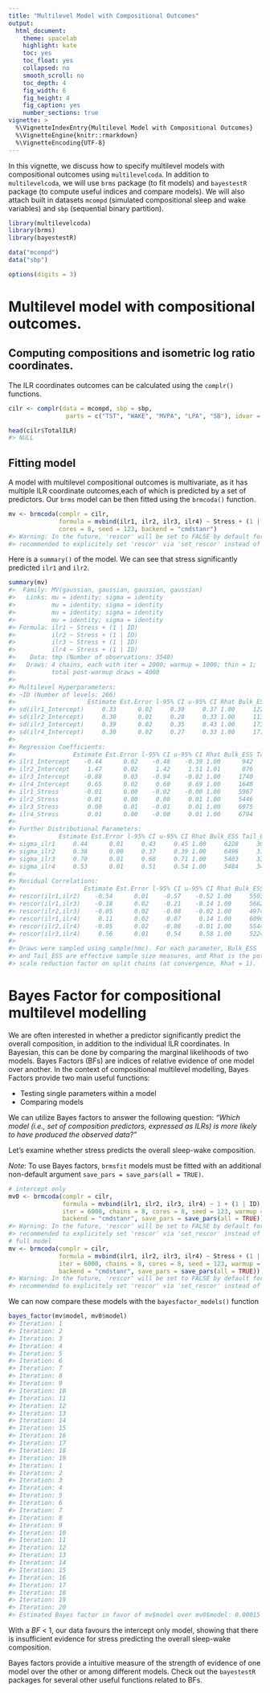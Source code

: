 ```yaml
---
title: "Multilevel Model with Compositional Outcomes"
output: 
  html_document:
    theme: spacelab
    highlight: kate
    toc: yes
    toc_float: yes
    collapsed: no
    smooth_scroll: no
    toc_depth: 4
    fig_width: 6
    fig_height: 4
    fig_caption: yes
    number_sections: true
vignette: >
  %\VignetteIndexEntry{Multilevel Model with Compositional Outcomes}
  %\VignetteEngine{knitr::rmarkdown}
  %\VignetteEncoding{UTF-8}
---
```




In this vignette, we discuss how to specify multilevel models with compositional outcomes using `multilevelcoda`. 
In addition to `multilevelcoda`, we will use `brms` package (to fit models) and
`bayestestR` package (to compute useful indices and compare models). 
We will also attach built in datasets `mcompd` (simulated compositional sleep and wake variables) 
and `sbp` (sequential binary partition).


```r
library(multilevelcoda)
library(brms)
library(bayestestR)

data("mcompd") 
data("sbp") 

options(digits = 3)
```

# Multilevel model with compositional outcomes.
## Computing compositions and isometric log ratio coordinates. 
The ILR coordinates outcomes can be calculated using the `complr()` functions.


```r
cilr <- complr(data = mcompd, sbp = sbp,
                parts = c("TST", "WAKE", "MVPA", "LPA", "SB"), idvar = "ID", total = 1440)

head(cilr$TotalILR)
#> NULL
```

## Fitting model

A model with multilevel compositional outcomes is multivariate, as it has multiple ILR coordinate outcomes,each of which is predicted by a set of predictors. 
Our `brms` model can be then fitted using the `brmcoda()` function.


```r
mv <- brmcoda(complr = cilr,
              formula = mvbind(ilr1, ilr2, ilr3, ilr4) ~ Stress + (1 | ID),
              cores = 8, seed = 123, backend = "cmdstanr")
#> Warning: In the future, 'rescor' will be set to FALSE by default for all models. It is thus
#> recommended to explicitely set 'rescor' via 'set_rescor' instead of using the default.
```

Here is a `summary()` of the model. 
We can see that stress significantly predicted `ilr1` and `ilr2`. 


```r
summary(mv)
#>  Family: MV(gaussian, gaussian, gaussian, gaussian) 
#>   Links: mu = identity; sigma = identity
#>          mu = identity; sigma = identity
#>          mu = identity; sigma = identity
#>          mu = identity; sigma = identity 
#> Formula: ilr1 ~ Stress + (1 | ID) 
#>          ilr2 ~ Stress + (1 | ID) 
#>          ilr3 ~ Stress + (1 | ID) 
#>          ilr4 ~ Stress + (1 | ID) 
#>    Data: tmp (Number of observations: 3540) 
#>   Draws: 4 chains, each with iter = 2000; warmup = 1000; thin = 1;
#>          total post-warmup draws = 4000
#> 
#> Multilevel Hyperparameters:
#> ~ID (Number of levels: 266) 
#>                    Estimate Est.Error l-95% CI u-95% CI Rhat Bulk_ESS Tail_ESS
#> sd(ilr1_Intercept)     0.33      0.02     0.30     0.37 1.00     1228     2060
#> sd(ilr2_Intercept)     0.30      0.01     0.28     0.33 1.00     1134     1929
#> sd(ilr3_Intercept)     0.39      0.02     0.35     0.43 1.00     1731     2763
#> sd(ilr4_Intercept)     0.30      0.02     0.27     0.33 1.00     1710     2483
#> 
#> Regression Coefficients:
#>                Estimate Est.Error l-95% CI u-95% CI Rhat Bulk_ESS Tail_ESS
#> ilr1_Intercept    -0.44      0.02    -0.48    -0.39 1.00      942     1598
#> ilr2_Intercept     1.47      0.02     1.42     1.51 1.01      876     1608
#> ilr3_Intercept    -0.88      0.03    -0.94    -0.82 1.00     1740     2565
#> ilr4_Intercept     0.65      0.02     0.60     0.69 1.00     1648     2562
#> ilr1_Stress       -0.01      0.00    -0.02    -0.00 1.00     5967     3302
#> ilr2_Stress        0.01      0.00     0.00     0.01 1.00     5446     3533
#> ilr3_Stress        0.00      0.01    -0.01     0.01 1.00     6975     3101
#> ilr4_Stress        0.01      0.00    -0.00     0.01 1.00     6794     3387
#> 
#> Further Distributional Parameters:
#>            Estimate Est.Error l-95% CI u-95% CI Rhat Bulk_ESS Tail_ESS
#> sigma_ilr1     0.44      0.01     0.43     0.45 1.00     6228     3088
#> sigma_ilr2     0.38      0.00     0.37     0.39 1.00     6496     3182
#> sigma_ilr3     0.70      0.01     0.68     0.71 1.00     5403     3385
#> sigma_ilr4     0.53      0.01     0.51     0.54 1.00     5484     3418
#> 
#> Residual Correlations: 
#>                   Estimate Est.Error l-95% CI u-95% CI Rhat Bulk_ESS Tail_ESS
#> rescor(ilr1,ilr2)    -0.54      0.01    -0.57    -0.52 1.00     5503     3659
#> rescor(ilr1,ilr3)    -0.18      0.02    -0.21    -0.14 1.00     5662     3335
#> rescor(ilr2,ilr3)    -0.05      0.02    -0.08    -0.02 1.00     4974     3475
#> rescor(ilr1,ilr4)     0.11      0.02     0.07     0.14 1.00     6096     3480
#> rescor(ilr2,ilr4)    -0.05      0.02    -0.08    -0.01 1.00     5544     3305
#> rescor(ilr3,ilr4)     0.56      0.01     0.54     0.58 1.00     5224     3252
#> 
#> Draws were sampled using sample(hmc). For each parameter, Bulk_ESS
#> and Tail_ESS are effective sample size measures, and Rhat is the potential
#> scale reduction factor on split chains (at convergence, Rhat = 1).
```

# Bayes Factor for compositional multilevel modelling

We are often interested in whether a predictor significantly predict the overall composition, in addition to the individual ILR coordinates. 
In Bayesian, this can be done by comparing the marginal likelihoods of two models. 
Bayes Factors (BFs) are indices of relative evidence of one model over another. 
In the context of compositional multilevel modelling, Bayes Factors provide two main useful functions:

- Testing single parameters within a model
- Comparing models 

We can utilize Bayes factors to answer the following question: 
*"Which model (i.e., set of composition predictors, expressed as ILRs) is more likely to have produced the observed data?"*

Let's examine whether stress predicts the overall sleep-wake composition.

*Note*: To use Bayes factors, `brmsfit` models must be fitted with an additional non-default argument
`save_pars = save_pars(all = TRUE)`.


```r
# intercept only
mv0 <- brmcoda(complr = cilr,
               formula = mvbind(ilr1, ilr2, ilr3, ilr4) ~ 1 + (1 | ID),
               iter = 6000, chains = 8, cores = 8, seed = 123, warmup = 1000,
               backend = "cmdstanr", save_pars = save_pars(all = TRUE))
#> Warning: In the future, 'rescor' will be set to FALSE by default for all models. It is thus
#> recommended to explicitely set 'rescor' via 'set_rescor' instead of using the default.
# full model
mv <- brmcoda(complr = cilr,
              formula = mvbind(ilr1, ilr2, ilr3, ilr4) ~ Stress + (1 | ID),
              iter = 6000, chains = 8, cores = 8, seed = 123, warmup = 1000,
              backend = "cmdstanr", save_pars = save_pars(all = TRUE))
#> Warning: In the future, 'rescor' will be set to FALSE by default for all models. It is thus
#> recommended to explicitely set 'rescor' via 'set_rescor' instead of using the default.
```

We can now compare these models with the `bayesfactor_models()` function


```r
bayes_factor(mv$model, mv0$model)
#> Iteration: 1
#> Iteration: 2
#> Iteration: 3
#> Iteration: 4
#> Iteration: 5
#> Iteration: 6
#> Iteration: 7
#> Iteration: 8
#> Iteration: 9
#> Iteration: 10
#> Iteration: 11
#> Iteration: 12
#> Iteration: 13
#> Iteration: 14
#> Iteration: 15
#> Iteration: 16
#> Iteration: 17
#> Iteration: 18
#> Iteration: 19
#> Iteration: 1
#> Iteration: 2
#> Iteration: 3
#> Iteration: 4
#> Iteration: 5
#> Iteration: 6
#> Iteration: 7
#> Iteration: 8
#> Iteration: 9
#> Iteration: 10
#> Iteration: 11
#> Iteration: 12
#> Iteration: 13
#> Iteration: 14
#> Iteration: 15
#> Iteration: 16
#> Iteration: 17
#> Iteration: 18
#> Iteration: 19
#> Iteration: 20
#> Estimated Bayes factor in favor of mv$model over mv0$model: 0.00015
```



With a $BF$ < 1, our data favours the intercept only model, showing that there is 
insufficient evidence for stress predicting the overall sleep-wake composition.

Bayes factors provide a intuitive measure of the strength of evidence of one model over the other
or among different models. Check out the `bayestestR` packages for several other useful functions related to BFs.

